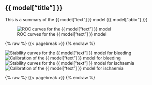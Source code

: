 ## {{ model["title"] }}

This is a summary of the {{ model["text"] }} model ({{ model["abbr"] }})

![ROC curves for the {{ model["text"] }} model]({{ model["roc_curves_image"] }})

{% raw %}
{{< pagebreak >}}
{% endraw %}

![Stability curves for the {{ model["text"] }} model for bleeding]({{ model["stability_bleeding_image"] }})
![Calibration of the {{ model["text"] }} model for bleeding]({{ model["calibration_bleeding_image"] }})
![Stability curves for the {{ model["text"] }} model for ischaemia]({{ model["stability_ischaemia_image"] }})
![Calibration of the {{ model["text"] }} model for ischaemia]({{ model["calibration_ischaemia_image"] }})

{% raw %}
{{< pagebreak >}}
{% endraw %}
    